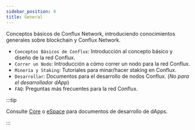 ```yaml
---
sidebar_position: 4
title: General
---
```


Conceptos básicos de Conflux Network, introduciendo conocimientos generales sobre blockchain y Conflux Network.

-   `Conceptos Básicos de Conflux`: Introducción al concepto básico y diseño de la red Conflux.
-   `Correr un Nodo`: Introducción a cómo correr un nodo para la red Conflux.
-   `Minería y Staking`: Tutoriales para minar/hacer staking en Conflux.
-   `Desarrollar`: Documentos para el desarrollo de nodos Conflux. (_No para el desarrollador dApp_)
-   `FAQ`: Preguntas más frecuentes para la red Conflux.

:::tip

Consulte [Core](../core/build) o [eSpace](/docs/category/build) para documentos de desarrollo de dApps.

:::
